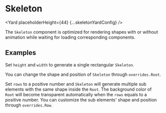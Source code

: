 




# Skeleton

<Yard placeholderHeight={44} {...skeletonYardConfig} />

The `Skeleton` component is optimized for rendering shapes with or without animation while waiting for loading corresponding components.

## Examples

<Example title="Basic usage" path="skeleton/basic.tsx">
  <SkeletonBasic />
</Example>

Set `height` and `width` to generate a single rectangular `Skeleton`.

<Example title="Other Shapes" path="skeleton/circle.tsx">
  <SkeletonCircle />
</Example>

You can change the shape and position of `Skeleton` through `overrides.Root`.

<Example title="Animation" path="skeleton/animation.tsx">
  <SkeletonAnimation />
</Example>

<Example title="Sub elements" path="skeleton/subElements.tsx">
  <SkeletonSubElements />
</Example>

Set `rows` to a positive number and `Skeleton` will generate multiple sub elements with the same shape inside the `Root`.
The background color of `Root` will become transparent automatically when the `rows` equals to a positive number.
You can customize the sub elements' shape and position through `overrides.Row`.

<Exports
  component={SkeletonExports}
  title="Skeleton exports"
  path="baseui/skeleton"
/>

